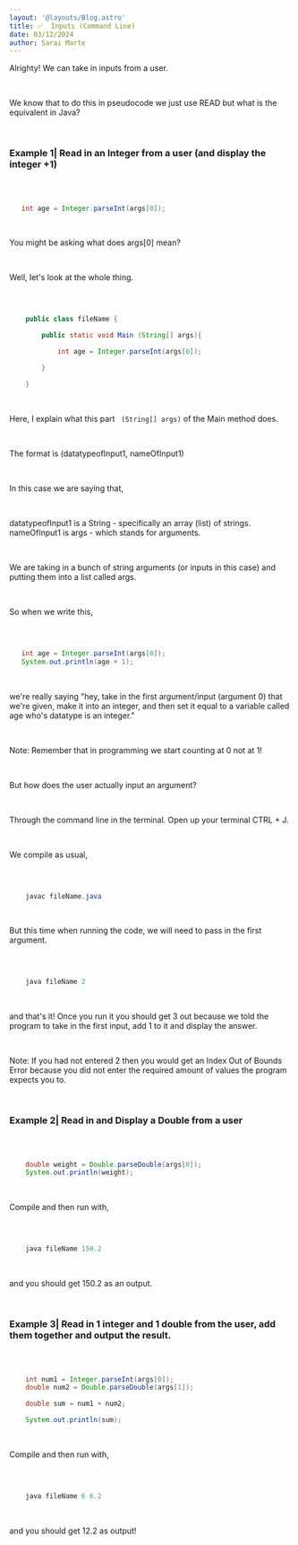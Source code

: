 ```yaml
---
layout: '@layouts/Blog.astro'
title: ✅  Inputs (Command Line)
date: 03/12/2024
author: Sarai Marte
---
```



<span style="font-family: var(--primaryFont);">

Alrighty! We can take in inputs from a user.

&nbsp;&nbsp;&nbsp;&nbsp;

We know that to do this in pseudocode we just use READ but what is the equivalent in Java?

&nbsp;&nbsp;&nbsp;&nbsp;

### Example 1| Read in an Integer from a user (and display the integer +1)

&nbsp;&nbsp;&nbsp;&nbsp;

```java

   int age = Integer.parseInt(args[0]);


```

&nbsp;&nbsp;&nbsp;&nbsp;

You might be asking what does args[0] mean?

&nbsp;&nbsp;&nbsp;&nbsp;

Well, let's look at the whole thing.

&nbsp;&nbsp;&nbsp;&nbsp;

```java

    public class fileName {

        public static void Main (String[] args){

            int age = Integer.parseInt(args[0]);

        }

    }


```

&nbsp;&nbsp;&nbsp;&nbsp;

Here, I explain what this part ``` (String[] args)``` of the Main method does.

&nbsp;&nbsp;&nbsp;&nbsp;

The format is (datatypeofInput1, nameOfInput1)

&nbsp;&nbsp;&nbsp;&nbsp;

In this case we are saying that,

&nbsp;&nbsp;&nbsp;&nbsp;

datatypeofInput1 is a String - specifically an array (list) of strings.  
nameOfInput1 is args - which stands for arguments.

&nbsp;&nbsp;&nbsp;&nbsp;

We are taking in a bunch of string arguments (or inputs in this case) and putting them into a list called args.

&nbsp;&nbsp;&nbsp;&nbsp;

So when we write this, 

&nbsp;&nbsp;&nbsp;&nbsp;

```java

   int age = Integer.parseInt(args[0]);
   System.out.println(age + 1);


```

&nbsp;&nbsp;&nbsp;&nbsp;

we're really saying "hey, take in the first argument/input (argument 0) that we're given, make it into an integer, and then set it equal to a variable called age who's datatype is an integer."

&nbsp;&nbsp;&nbsp;&nbsp;

Note: Remember that in programming we start counting at 0 not at 1!

&nbsp;&nbsp;&nbsp;&nbsp;

But how does the user actually input an argument? 

&nbsp;&nbsp;&nbsp;&nbsp;

Through the command line in the terminal. Open up your terminal CTRL + J. 

&nbsp;&nbsp;&nbsp;&nbsp;

We compile as usual,

&nbsp;&nbsp;&nbsp;&nbsp;

```java

    javac fileName.java


```

&nbsp;&nbsp;&nbsp;&nbsp;

But this time when running the code, we will need to pass in the first argument.

&nbsp;&nbsp;&nbsp;&nbsp;

```java

    java fileName 2


```

&nbsp;&nbsp;&nbsp;&nbsp;

and that's it! Once you run it you should get 3 out because we told the program to take in the first input, add 1 to it and display the answer.

&nbsp;&nbsp;&nbsp;&nbsp;

Note: If you had not entered 2 then you would get an Index Out of Bounds Error because you did not enter the required amount of values the program expects you to.

&nbsp;&nbsp;&nbsp;&nbsp;

### Example 2| Read in and Display a Double from a user 

&nbsp;&nbsp;&nbsp;&nbsp;

```java

    double weight = Double.parseDouble(args[0]);
    System.out.println(weight);


```

&nbsp;&nbsp;&nbsp;&nbsp;

Compile and then run with,

&nbsp;&nbsp;&nbsp;&nbsp;

```java

    java fileName 150.2


```

&nbsp;&nbsp;&nbsp;&nbsp;

and you should get 150.2 as an output.

&nbsp;&nbsp;&nbsp;&nbsp;

### Example 3| Read in 1 integer and 1 double from the user, add them together and output the result.

&nbsp;&nbsp;&nbsp;&nbsp;

```java

    int num1 = Integer.parseInt(args[0]);
    double num2 = Double.parseDouble(args[1]);

    double sum = num1 + num2;

    System.out.println(sum);


```
&nbsp;&nbsp;&nbsp;&nbsp;


Compile and then run with,

&nbsp;&nbsp;&nbsp;&nbsp;

```java

    java fileName 6 6.2


```

&nbsp;&nbsp;&nbsp;&nbsp;

and you should get 12.2 as output!

</span>